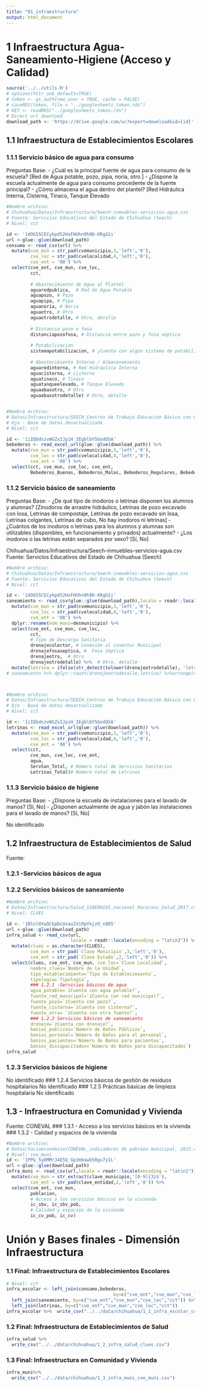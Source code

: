 ```yaml
---
title: "01_infraestructura"
output: html_document
---
```


# 1 Infraestructura Agua-Saneamiento-Higiene (Acceso y Calidad)

```r
source('../../utils.R')
# options(httr_oob_default=TRUE) 
# token <- gs_auth(new_user = TRUE, cache = FALSE)
# saveRDS(token, file = "../googlesheets_token.rds")
# KEY <- readRDS("../googlesheets_token.rds")
# Direct url download
download_path <- 'https://drive.google.com/uc?export=download&id={id}'
```

## 1.1 Infraestructura de Establecimientos Escolares

### 1.1.1 Servicio básico de agua para consumo

Preguntas Base:
- ¿Cuál es la principal fuente de agua para consumo de la escuela? [Red de Agua potable, pozo, pipa, noria, otro.]
- ¿Dispone la escuela actualmente de agua para consumo procedente de la fuente principal?
- ¿Cómo almacena el agua dentro del plantel? [Red Hidráulica Interna, Cisterna, Tinaco, Tanque Elevado



```r
#Nombre archivo: 
# Chihuahua/Datos/Infraestructura/Seech-inmuebles-servicios-agua.csv
# Fuente: Servicios Educativos del Estado de Chihuahua (Seech)
# Nivel: cct

id <- '1dOG55CECykpd52HxFHUhn9h9D-KRgG1i'
url <-glue::glue(download_path)
consumo <- read_csv(url) %>%
  mutate(cve_mun = str_pad(cvemunicipio,3,'left','0'), 
         cve_loc = str_pad(cvelocalidad,4,'left','0'),
         cve_ent = '08') %>%
  select(cve_ent, cve_mun, cve_loc,
         cct, 
         
         # Abastecimiento de Agua al Plantel
         aguaredpublica,  # Red de Agua Potable
         aguapozo, # Pozo
         aguapipa, # Pipa
         aguanoria, # Noria
         aguaotro, # Otro
         aguaotrodetalle, # Otro, detalle
          
         # Distancia pozo o fosa
         distanciapozofosa, # Distancia entre pozo y fosa séptica
          
         # Potabilizacion
         sistemapotabilizacion, # ¿Cuenta con algún sistema de potabilización?
          
         # Abastecimiento Interno / Almacenamiento
         aguaredinterna, # Red Hidráulica Interna
         aguacisterna, # Cisterna
         aguatinaco, # Tinaco
         aguatanqueelevado, # Tanque Elevado 
         aguaabasotro, # Otro
         aguaabasotrodetalle) # Otro, detalle


#Nombre archivo: 
# Datos/Infraestructura/SEECH_Centros de Trabajo Educación Básica con Coordenadas 20190215-1427.xls
# Ojo - Base de datos desactualizada
# Nivel: cct

id <- '1iIQbdszvWGZxIJpiH_IEgblbY5bodOSA'
bebederos <- read_excel_url(glue::glue(download_path)) %>%
  mutate(cve_mun = str_pad(cvemunicipio,3,'left','0'), 
         cve_loc = str_pad(cvelocalidad,4,'left','0'),
         cve_ent = '08') %>%  
  select(cct, cve_mun, cve_loc, cve_ent,
         Bebederos_Buenas, Bebederos_Malas, Bebederos_Regulares, Bebederos_Total)
```

### 1.1.2 Servicio básico de saneamiento

Preguntas Base:
- ¿De qué tipo de inodoros o letrinas disponen los alumnos y alumnas? [Zinodoros de arrastre hidráulico, Letrinas de pozo excavado con losa, Letrinas de compostaje, Letrinas de pozo excavado sin losa, Letrinas colgantes, Letrinas de cubo, No hay inodoros ni letrinas]
- ¿Cuántos de los inodoros o letrinas para los alumnos y alumnas son utilizables (disponibles, en funcionamiento y privados) actualmente?
- ¿Los inodoros o las letrinas están separados por sexo? [Sí, No]

Chihuahua/Datos/Infraestructura/Seech-inmuebles-servicios-agua.csv
Fuente: Servicios Educativos del Estado de Chihuahua (Seech)

```r
#Nombre archivo: 
# Chihuahua/Datos/Infraestructura/Seech-inmuebles-servicios-agua.csv
# Fuente: Servicios Educativos del Estado de Chihuahua (Seech)
# Nivel: cct

id <- '1dOG55CECykpd52HxFHUhn9h9D-KRgG1i'
saneamiento <- read_csv(glue::glue(download_path),locale = readr::locale(encoding = "latin1")) %>%
  mutate(cve_mun = str_pad(cvemunicipio,3,'left','0'), 
         cve_loc = str_pad(cvelocalidad,4,'left','0'),
         cve_ent = '08') %>% 
  dplyr::rename(nom_muni=desmunicipio) %>% 
  select(cve_ent, cve_mun, cve_loc,
         cct, 
         # Tipo de Descarga Sanitaria
         drenajecolector, # Conexión al conector Municipal
         drenajefosaseptica, #  Fosa Séptica
         drenajeotro,  # Otro
         drenajeotrodetalle) %>%  # Otro, detalle
  mutate(letrina = ifelse(str_detect(tolower(drenajeotrodetalle), 'letrina',negate = 0),1,0))
# saneamiento %>% dplyr::count(drenajeotrodetalle,letrina) %>%arrange(desc(letrina))



#Nombre archivo: 
# Datos/Infraestructura/SEECH_Centros de Trabajo Educación Básica con Coordenadas 20190215-1427.xls
# Ojo - Base de datos desactualizada
# Nivel: cct

id <- '1iIQbdszvWGZxIJpiH_IEgblbY5bodOSA'
letrinas <- read_excel_url(glue::glue(download_path)) %>%
  mutate(cve_mun = str_pad(cvemunicipio,3,'left','0'), 
         cve_loc = str_pad(cvelocalidad,4,'left','0'),
         cve_ent = '08') %>%  
  select(cct, 
         cve_mun, cve_loc, cve_ent,
         agua, 
         ServSan_Total, # Número total de Servicios Sanitarios 
         Letrinas_Total)# Número total de Letrinas

```

### 1.1.3 Servicio básico de higiene
Preguntas Base:
- ¿Dispone la escuela de instalaciones para el lavado de manos? [Sí, No]
- ¿Disponen actualmente de agua y jabón las instalaciones para el lavado de manos? [Sí, No]

No identificado


## 1.2 Infraestructura de Establecimientos de Salud
Fuente: 

### 1.2.1 -Servicios básicos de agua

### 1.2.2 Servicios básicos de saneamiento

```r
#Nombre archivo: 
# Datos/Infraestructura/Salud_SINERHIAS_nacional_Recursos_Salud_2017.csv
# Nivel: CLUES

id <- '1Blnl0YwQCbpDcUxau2ViRpYkjzO_n8O5'
url <-glue::glue(download_path)
infra_salud <- read_csv(url,
                        locale = readr::locale(encoding = "latin3")) %>%
  mutate(clues = as.character(CLUES), 
         cve_mun = str_pad(`Clave Municipio`,3,'left','0'), 
         cve_ent = str_pad(`Clave Estado`,2,'left','0')) %>% 
  select(clues, cve_ent, cve_mun, cve_loc=`Clave Localidad`,
         nombre_clues=`Nombre de la Unidad`,
         tipo_establecimiento=`Tipo de Establecimiento`,
         tipologia=`Tipología`,
         ### 1.2.1 -Servicios básicos de agua
         agua_potable=`żCuenta con agua potable?`,
         fuente_red_municipal=`żCuenta con red municipal?`,
         fuente_pozo=`żCuenta con pozo?`,
         fuente_cisterna=`żCuenta con cisterna?`,
         fuente_otra= `żCuenta con otra fuente?`,
         ### 1.2.2 Servicios básicos de saneamiento
         drenaje=`żCuenta con drenaje?`,
         banios_publicos=`Número de Baños Públicos`,
         banios_personal=`Número de Baños para el personal`,
         banios_pacientes=`Número de Baños para pacientes`,
         banios_discapacitados=`Número de Baños para discapacitados`)
infra_salud

```

### 1.2.3 Servicios básicos de higiene
No identificado
### 1.2.4 Servicios básicos de gestión de residuos hospitalarios
No identificado
### 1.2.5 Prácticas básicas de limpieza hospitalaria
No identificado


## 1.3 - Infraestructura en Comunidad y Vivienda
Fuente:  CONEVAL
### 1.3.1 - Acceso a los servicios básicos en la vivienda
### 1.3.2 - Calidad y espacios de la vivienda
```r
#Nombre archivo: 
# Datos/Socioeconómico/CONEVAL_indicadores de pobreza municipal, 2015.csv
# Nivel: cve_muni
id <- '1PPG_5yDMMrJ4E5Q_Gp3mbawb50gu7y1L'
url <-glue::glue(download_path)
infra_muni <- read_csv(url,locale = readr::locale(encoding = "latin1")) %>%
  mutate(cve_mun = str_extract(clave_municipio,'[0-9]{3}$'), 
         cve_ent = str_pad(clave_entidad,2,'left','0')) %>%
  select(cve_ent, cve_mun,
         poblacion,
         # Acceso a los servicios básicos en la vivienda
         ic_sbv, ic_sbv_pob, 
         # Calidad y espacios de la vivienda
         ic_cv_pob, ic_cv)
```


# Unión y Bases finales - Dimensión Infraestructura

### 1.1 Final: Infraestructura de Establecimientos Escolares
```r
# Nivel: cct
infra_escolar <- left_join(consumo,bebederos, 
                                        by=c("cve_ent","cve_mun","cve_loc","cct")) %>% 
  left_join(saneamiento, by=c("cve_ent","cve_mun","cve_loc","cct")) %>% 
  left_join(letrinas, by=c("cve_ent","cve_mun","cve_loc","cct"))
infra_escolar %>%  write_csv("../../data/chihuahua/1_1_infra_escolar_cct.csv")
```

### 1.2 Final: Infraestructura de Establecimientos de Salud
```r
infra_salud %>%  
  write_csv("../../data/chihuahua/1_2_infra_salud_clues.csv")
```

### 1.3 Final: Infraestructura en Comunidad y Vivienda
```r
infra_muni%>%  
  write_csv("../../data/chihuahua/1_3_infra_muni_cve_muni.csv")
```

